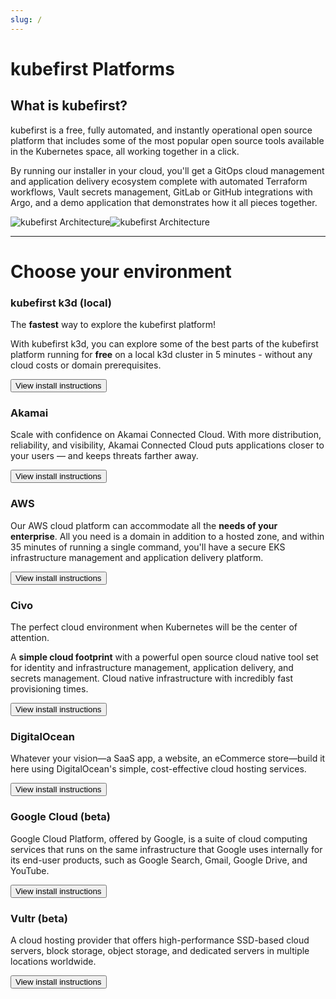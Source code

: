 ```yaml
---
slug: /
---
```



# kubefirst Platforms

## What is kubefirst?

kubefirst is a free, fully automated, and instantly operational open source platform that includes some of the most popular open source tools available in the Kubernetes space, all working together in a click.

By running our installer in your cloud, you'll get a GitOps cloud management and application delivery ecosystem complete with automated Terraform workflows, Vault secrets management, GitLab or GitHub integrations with Argo, and a demo application that demonstrates how it all pieces together.

![kubefirst Architecture](img/common/kubefirst/architecture-light.png#light-mode)![kubefirst Architecture](img/common/kubefirst/architecture-dark.png#dark-mode)

---

# Choose your environment

<div className="row">
    <div className="col col--4 margin-bottom--lg">
        <div className="card">
            <div className="card__image">
                <K3dHeader />
            </div>
            <div className="card__body">
            <h3>kubefirst k3d (local)</h3>
            <p>
               The <strong>fastest</strong> way to explore the kubefirst platform!
            </p>
            <p>
               With kubefirst k3d, you can explore some of the best parts of the kubefirst platform running for <strong>free</strong> on a local k3d cluster in 5 minutes - without any cloud costs or domain prerequisites.
            </p>
            </div>
            <div className="card__footer">
                <form>
                    <button className="button button--secondary button--block" formAction="k3d/overview/">View install instructions</button>
                </form>
            </div>
        </div>
    </div>
    <div className="col col--4 margin-bottom--lg">
        <div className="card">
            <div className="card__image">
<AkamaiHeader />
            </div>
            <div className="card__body">
            <h3>Akamai</h3>
            <p>Scale with confidence on Akamai Connected Cloud. With more distribution, reliability, and visibility, Akamai Connected Cloud puts applications closer to your users — and keeps threats farther away.</p>
            </div>
            <div className="card__footer">
                <form>
                    <button className="button button--secondary button--block" formAction="akamai/overview/">View install instructions</button>
                </form>
            </div>
        </div>
    </div>
    <div className="col col--4 margin-bottom--lg">
        <div className="card">
            <div className="card__image">
                <AWSHeader />
            </div>
            <div className="card__body">
            <h3>AWS</h3>
            <p>
               Our AWS cloud platform can accommodate all the <strong>needs of your enterprise</strong>. All you need is a domain in addition to a hosted zone, and within 35 minutes of running a single command, you'll have a secure EKS infrastructure management and application delivery platform.
            </p>
            </div>
            <div className="card__footer">
                <form>
                    <button className="button button--secondary button--block" formAction="aws/overview/">View install instructions</button>
                </form>
            </div>
        </div>
    </div>
    <div className="col col--4 margin-bottom--lg">
        <div className="card">
            <div className="card__image">
                    <CivoHeader />
            </div>
            <div className="card__body">
            <h3>Civo</h3>
            <p>
               The perfect cloud environment when Kubernetes will be the center of attention.
            </p>
            <p>A <strong>simple cloud footprint</strong> with a powerful open source cloud native tool set for identity and infrastructure management, application delivery, and secrets management. Cloud native infrastructure with incredibly fast provisioning times.</p>
            </div>
            <div className="card__footer">
                <form>
                    <button className="button button--secondary button--block" formAction="civo/overview/">View install instructions</button>
                </form>
            </div>
        </div>
    </div>
    <div className="col col--4 margin-bottom--lg">
        <div className="card">
            <div className="card__image">
                <DOHeader />
            </div>
            <div className="card__body">
            <h3>DigitalOcean</h3>
            <p>Whatever your vision—a SaaS app, a website, an eCommerce store—build it here using DigitalOcean's simple, cost-effective cloud hosting services.</p>
            </div>
            <div className="card__footer">
                <form>
                    <button className="button button--secondary button--block" formAction="do/overview/">View install instructions</button>
                </form>
            </div>
        </div>
    </div>
    <div className="col col--4 margin-bottom--lg">
        <div className="card">
            <div className="card__image">
                <GCPHeader />
            </div>
            <div className="card__body">
            <h3>Google Cloud (beta)</h3>
            <p>Google Cloud Platform, offered by Google, is a suite of cloud computing services that runs on the same infrastructure that Google uses internally for its end-user products, such as Google Search, Gmail, Google Drive, and YouTube.</p>
            </div>
            <div className="card__footer">
                <form>
                    <button className="button button--secondary button--block" formAction="gcp/overview/">View install instructions</button>
                </form>
            </div>
        </div>
    </div>
    <div className="col col--4 margin-bottom--lg">
        <div className="card">
            <div className="card__image">
                <VultrHeader />
            </div>
            <div className="card__body">
            <h3>Vultr (beta)</h3>
            <p>A cloud hosting provider that offers high-performance SSD-based cloud servers, block storage, object storage, and dedicated servers in multiple locations worldwide.</p>
            </div>
            <div className="card__footer">
                <form>
                    <button className="button button--secondary button--block" formAction="vultr/overview/">View install instructions</button>
                </form>
            </div>
        </div>
    </div>
</div>
